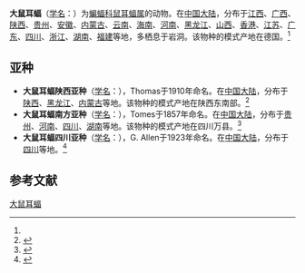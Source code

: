 {{Speciesbox
| name = 大鼠耳蝠
| status = 
| status_system = 
| image = Myotis.jpg
| range_map = Myotis myotisMap.png
| genus = Myotis
| species = myotis
| authority = (Borkhausen, 1797)<ref name='id266'>{{cite web| url =http://www.bioinfo.cn/db05/BjdwSpecies.php?action=view&id=266| title =大鼠耳蝠| work =《中国动物物种编目数据库》| publisher =中国科学院微生物研究所| author =中国科学院动物研究所| accessdate =2009-03-27| deadurl =yes| archiveurl =https://web.archive.org/web/20131203122335/http://www.bioinfo.cn/db05/BjdwSpecies.php?action=view| archivedate =2013-12-03}}</ref>
}}

'''大鼠耳蝠'''（[[学名|学名]]：{{lang|la|''Myotis myotis''}}）为[[蝙蝠科|蝙蝠科]][[鼠耳蝠属|鼠耳蝠属]]的动物。在[[中国大陆|中国大陆]]，分布于[[江西|江西]]、[[广西|广西]]、[[陕西|陕西]]、[[贵州|贵州]]、[[安徽|安徽]]、[[内蒙古|内蒙古]]、[[云南|云南]]、[[海南|海南]]、[[河南|河南]]、[[黑龙江|黑龙江]]、[[山西|山西]]、[[香港|香港]]、[[江苏|江苏]]、[[广东|广东]]、[[四川|四川]]、[[浙江|浙江]]、[[湖南|湖南]]、[[福建|福建]]等地，多栖息于岩洞。该物种的模式产地在德国。<ref name='id266'/>

== 亚种 ==
* '''大鼠耳蝠陕西亚种'''（[[学名|学名]]：{{lang|la|''Myotis myotis ancilla''}}），Thomas于1910年命名。在[[中国大陆|中国大陆]]，分布于[[陕西|陕西]]、[[黑龙江|黑龙江]]、[[内蒙古|内蒙古]]等地。该物种的模式产地在陕西东南部。<ref name='id267'>{{cite web| url =http://www.bioinfo.cn/db05/BjdwSpecies.php?action=view&id=267| title =大鼠耳蝠陕西亚种| work =《中国动物物种编目数据库》| publisher =中国科学院微生物研究所| author =中国科学院动物研究所| accessdate =2009-03-27| deadurl =yes| archiveurl =https://web.archive.org/web/20160305102238/http://www.bioinfo.cn/db05/BjdwSpecies.php?action=view&id=267| archivedate =2016-03-05}}</ref>
* '''大鼠耳蝠南方亚种'''（[[学名|学名]]：{{lang|la|''Myotis myotis chinensis''}}），Tomes于1857年命名。在[[中国大陆|中国大陆]]，分布于[[贵州|贵州]]、[[河南|河南]]、[[四川|四川]]、[[湖南|湖南]]等地。该物种的模式产地在四川万县。<ref name='id268'>{{cite web| url =http://www.bioinfo.cn/db05/BjdwSpecies.php?action=view&id=268| title =大鼠耳蝠南方亚种| work =《中国动物物种编目数据库》| publisher =中国科学院微生物研究所| author =中国科学院动物研究所| accessdate =2009-03-27| deadurl =yes| archiveurl =https://web.archive.org/web/20160305081051/http://www.bioinfo.cn/db05/BjdwSpecies.php?action=view&id=268| archivedate =2016-03-05}}</ref>
* '''大鼠耳蝠四川亚种'''（[[学名|学名]]：{{lang|la|''Myotis myotis luctuosus''}}），G. Allen于1923年命名。在[[中国大陆|中国大陆]]，分布于[[四川|四川]]等地。<ref name='id269'>{{cite web| url =http://www.bioinfo.cn/db05/BjdwSpecies.php?action=view&id=269| title =大鼠耳蝠四川亚种| work =《中国动物物种编目数据库》| publisher =中国科学院微生物研究所| author =中国科学院动物研究所| accessdate =2009-03-27| deadurl =yes| archiveurl =https://web.archive.org/web/20160305003725/http://www.bioinfo.cn/db05/BjdwSpecies.php?action=view&id=269| archivedate =2016-03-05}}</ref>

== 参考文献 ==
{{reflist}}
{{Taxonbar|from=Q723413}}

[[Category:鼠耳蝠属|大鼠耳蝠]]